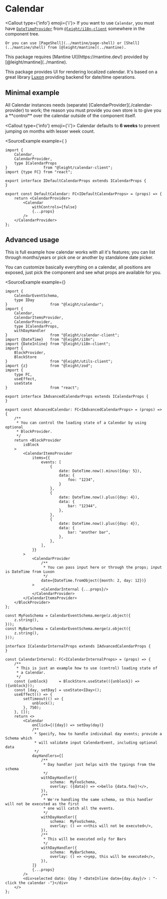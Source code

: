 
# Calendar

<Callout type={'info'} emoji={'ℹ️'}>
    If you want to use `Calendar`, you must have [`DateTimeProvider`](../i18n-client/date-time-provider) from [`@leight/i18n-client`](../i18n-client) somewhere in the component tree.

    Or you can use [PageShell](../mantine/page-shell) or [Shell](../mantine/shell) from [@leight/mantine](../mantine).
</Callout>

<Callout>
    This package requires [Mantine UI](https://mantine.dev/) provided by [@leight/mantine](../mantine).
</Callout>

This package provides UI for rendering localized calendar. It's based on a great library [Luxon](https://moment.github.io/luxon/#/) providing
backend for date/time operations.

## Minimal example

<Callout>
    All Calendar instances needs (separate) [CalendarProvider](./calendar-provider) to work; the reason you must provide you own store is to give you
    a **control** over the calendar outside of the component itself.
</Callout>

<Callout type={'info'} emoji={'ℹ️'}>
    Calendar defaults to **6 weeks** to prevent jumping on months with lesser week count.
</Callout>

<SourceExample
    example={<Shell>
                 <DefaultCalendar/>
             </Shell>}
>
```tsx filename="DefaultCalendar.tsx"
import {
    Calendar,
    CalendarProvider,
    type ICalendarProps
}                from "@leight/calendar-client";
import {type FC} from "react";

export interface IDefaultCalendarProps extends ICalendarProps {
}

export const DefaultCalendar: FC<IDefaultCalendarProps> = (props) => {
    return <CalendarProvider>
        <Calendar
            withControls={false}
            {...props}
        />
    </CalendarProvider>
};
```
</SourceExample>

## Advanced usage

This is full example how calendar works with all it's features; you can list through months/years or pick one or another by standalone date picker.

You can customize basically everything on a calendar, all positions are exposed, just pick the component and see what props are available for you.

<SourceExample
    example={<AdvancedCalendarExample/>}
>
```tsx filename="AdvancedCalendar.tsx"
import {
    CalendarEventSchema,
    type IDay
}                   from "@leight/calendar";
import {
    Calendar,
    CalendarItemsProvider,
    CalendarProvider,
    type ICalendarProps,
    withDayHandler
}                   from "@leight/calendar-client";
import {DateTime}   from "@leight/i18n";
import {DateInline} from "@leight/i18n-client";
import {
    BlockProvider,
    BlockStore
}                   from "@leight/utils-client";
import {z}          from "@leight/zod";
import {
    type FC,
    useEffect,
    useState
}                   from "react";

export interface IAdvancedCalendarProps extends ICalendarProps {
}

export const AdvancedCalendar: FC<IAdvancedCalendarProps> = (props) => {
    /**
     * You can control the loading state of a Calendar by using optional
     * BlockProvider.
     */
    return <BlockProvider
        isBlock
    >
        <CalendarItemsProvider
            items={{
                events: [
                    {
                        date: DateTime.now().minus({day: 5}),
                        data: {
                            foo: "1234",
                        }
                    },
                    {
                        date: DateTime.now().plus({day: 4}),
                        data: {
                            bar: "12344",
                        },
                    },
                    {
                        date: DateTime.now().plus({day: 4}),
                        data: {
                            bar: "another bar",
                        },
                    },
                ],
            }}
        >
            <CalendarProvider
                /**
                 * You can pass input here or through the props; input is DateTime from Luxon
                 */
                date={DateTime.fromObject({month: 2, day: 12})}
            >
                <CalendarInternal {...props}/>
            </CalendarProvider>
        </CalendarItemsProvider>
    </BlockProvider>
};

const MyFooSchema = CalendarEventSchema.merge(z.object({
    z.string(),
}));
const MyBarSchema = CalendarEventSchema.merge(z.object({
    z.string(),
}));

interface ICalendarInternalProps extends IAdvancedCalendarProps {
}

const CalendarInternal: FC<ICalendarInternalProps> = (props) => {
    /**
     * This is just an example how to use (control) loading state of
     * a Calendar.
     */
    const {unblock}     = BlockStore.useState(({unblock}) => ({unblock}));
    const [day, setDay] = useState<IDay>();
    useEffect(() => {
        setTimeout(() => {
            unblock();
        }, 750);
    }, []);
    return <>
        <Calendar
            onClick={({day}) => setDay(day)}
            /**
             * Specify, how to handle individual day events; provide a Schema which
             * will validate input CalendarEvent, including optional data
             */
            dayHandlers={[
                /**
                 * Day handler just helps with the typings from the schema
                 */
                withDayHandler({
                    schema:  MyFooSchema,
                    overlay: ({data}) => <>bello {data.foo}!</>,
                }),
                /**
                 * We're handling the same schema, so this handler will not be executed as the first
                 * one will catch all the events.
                 */
                withDayHandler({
                    schema:  MyFooSchema,
                    overlay: () => <>this will not be executed</>,
                }),
                /**
                 * This will be executed only for Bars
                 */
                withDayHandler({
                    schema:  MyBarSchema,
                    overlay: () => <>yep, this will be executed</>,
                }),
            ]}
            {...props}
        />
        <div>selected date: {day ? <DateInline date={day.day}/> : "- click the calendar -"}</div>
    </>
};
```
</SourceExample>

